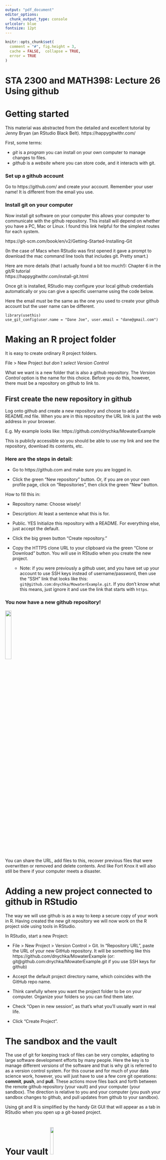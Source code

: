 ---
output: "pdf_document"
editor_options: 
  chunk_output_type: console
urlcolor: blue
fontsize: 12pt
---



```{r setup, include=FALSE}
knitr::opts_chunk$set(
  comment = "#", fig.height = 3, 
  cache = FALSE,  collapse = TRUE,
  error = TRUE
)
```

# STA 2300 and MATH398: Lecture 26  Using github 


# Getting started

This material was abstracted  from the detailed and excellent tutorial
by Jenny Bryan (an RStudio Black Belt).
https://happygitwithr.com/

First, some terms:

- *git* is a *program* you can install on your own computer to manage changes to files.
- *github* is a *website* where you can store code, and it interacts with git.

### Set up a github account

Go to https://github.com/ and create your account.
Remember your user name! It is different from the email you use. 

### Install  git on your computer

Now install git software on your computer this allows your computer to communicate with the github repository. 
This install will depend on whether you have a PC, Mac or Linux. I found this link helpful for the simplest routes for each system. 

https://git-scm.com/book/en/v2/Getting-Started-Installing-Git

(In the case of Macs when RStudio was first opened it gave a prompt to download the mac command line tools that includes git. Pretty smart.)

Here are more details (that I actually found a bit too much!): Chapter 6 in the git/R tutorial  
https://happygitwithr.com/install-git.html


Once git is installed, RStudio may configure your local github credentials automatically or you can give a specific username using the code below.

Here the email *must* be the same as the one you used to create your github account but the user name can be different.

```
library(usethis)
use_git_config(user.name = "Dane Joe", user.email = "dane@gmail.com")
```

# Making an R project folder 

It is easy to create ordinary R project folders. 

File > New Project *but don`t select Version Control*

What we want is a new folder that is also a github
repository. The *Version Control* option is the name for this choice. Before you do this, however, there must be a repository on github to link to. 

## First create the new repository in github

Log onto github and create a new repository 
and choose to add a README.md file.
When you are in this repository the URL link is just the web address in your browser. 

E.g. My example looks like: 
https://github.com/dnychka/MowaterExample

This is publicly accessible so you should be able to use my link and see the repository, download its contents, etc.

### Here are the steps in detail:

* Go to https://github.com and make sure you are logged in.

* Click the green “New repository” button. Or, if you are on your own profile page, click on “Repositories”, then click the green “New” button.

How to fill this in:

- Repository name: Choose wisely!

- Description: At least a sentence what this is for. 

- Public. YES Initialize this repository with a README.
For everything else, just accept the default.

- Click the big green button “Create repository.”

- Copy the HTTPS clone URL to your clipboard via the green “Clone or Download” button. You will use in RStudio when you create the new project.
    - Note: if you were previously a github user, and you have set up your
      account to use SSH keys instead of username/password, then use the "SSH"
      link that looks like this: `git@github.com:dnychka/MowaterExample.git`. If
      you don't know what this means, just ignore it and use the link that
      starts with `https`.


### You now have a new github repository!

![](105933-004-C83C961A.jpg){width=20%}

You can share the URL, add files to this, recover previous files that were overwritten or removed and delete contents. And like Fort Knox it will also still be there if your computer meets a disaster. 



# Adding a new project connected to github in RStudio

The way we will use github is as a way to keep a secure copy of your work in R. Having created the new git repository we will now work on the R project side using tools in RStudio.

In RStudio, start a new Project:

* File > New Project > Version Control > Git. 
In “Repository URL”, paste the URL of your new GitHub repository. 
It will be something like this
https://github.com/dnychka/MowaterExample (or: git@github.com:dnychka/MowaterExample.git if you use SSH keys for github)


* Accept the default project directory name,
which coincides with the GitHub repo name.

* Think carefully where you want the project folder to be on your computer. Organize your folders so you can find them later.

* Check  “Open in new session”, as that’s what you’ll usually want in real life.

* Click “Create Project”.



# The sandbox and the vault
The use of git for keeping track of files can be very complex, adapting to large software development efforts by many people. Here the key is to manage  different *versions* of the software and that is why git is referred to as a version control system.  For this course and for much of your data science work, however, you will just have to use a few core git operations: **commit**, **push**, and **pull**.  These actions move files back and forth between the remote github repository (your vault)  and your computer (your sandbox). The direction is relative to you and your computer (you push your sandbox changes to github, and pull updates from github to your sandbox).

Using git and R is simplified by the handy Git GUI that will appear as a tab in RStudio when you open up a git-based project. 

# Your vault ![](post_a526_featured.jpg){width=15%}

This is the copy of your RStudio project folder on github and gives access to the current committed version as well as all previous files that have been committed. It is permanent and secure, being backed up through the github facility.



# Your sandbox ![](ht_BuildaSandbox-hero.jpeg){width=15%}

This is the copy of your RStudio project on your laptop. You can add, delete, and modify files as you work on analysis and then periodically update the git repository with new work. This model is especially useful when several people work on the project. They develop some ideas separately in their sandboxes and when the code or files are ready then they update the central git repository (the Vault, which lives on github). Then everyone else can get their updates by pulling them from github.


The process of updating a file or files to the git repository involves three steps 
"staging", **committing** and **pushing**

* Only files that been "staged", *committed* and *pushed*
 will be appear in the github the repository (the Vault). 
 
* If your computer crashes before updating you might lose the uncommitted contents in your sandbox. You can always recreate a sandbox from git ( using **pull**) but it will only have the files that have been previously committed. Your more recent uncommitted work is lost. 


* The RStudio GUI makes this convenient. Just click all the boxes for files that you want to stage, click on **commit** and add a commit message, and then click  on **push**.

* ![](push-pull-door-graphic.jpg){width=15%}
Clicking on **pull** will update the sandbox with any new files from the repository. 
Always **pull** before you **push**. If more than one person is updating the repository it is possible that your sandbox is out of date. E.g. Rachel updates fileA then
Emily updates fileA. If Rachel now wants to work more on fileA  it is important to have Emily's new copy with her excellent additions. 

## Once you quit RStudio

To get back into the project folder in a new RStudio
session to continue your work open with 

File > Open Project 

## Giving others write access to your repository

For others to save files to your repository you need to give them permission. 

Sign on to github and go to the repository page. 
At the far right of the toolbar  is **Settings**

Settings > Manage Access (in left menu) > Invite Collaborator

Type in the account name of the person to give access and it will send an email invite to them. 
Once they respond they will have access. 


## OK that is about it to get started! 












